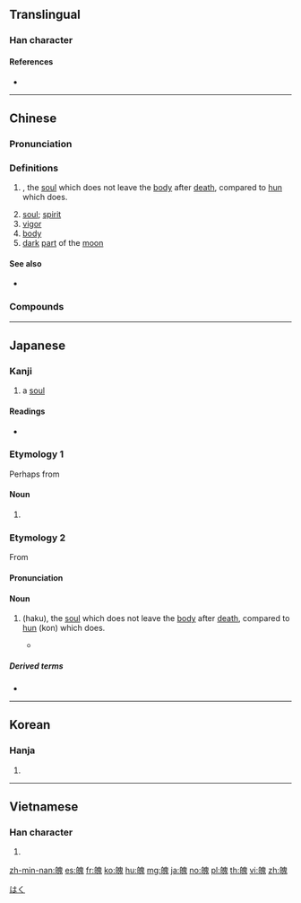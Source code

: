{{character info/new}}
==Translingual==

===Han character===
{{Han char|rn=194|rad=鬼|as=05|sn=15|four=26613|canj=HAHUI|ids=⿰白鬼}}

====References====
* {{Han ref|kx=1461.280|dkj=45810|dj=1995.220|hdz=74431.090|uh=9B44|ud=39748|bh=BE7A|bd=48762}}

----

==Chinese==
{{zh-forms}}
{{zh-wp|zh:魂魄|yue:魂魄|en:Hun and po}}

===Pronunciation===
{{zh-pron
|m=pò
|c=bok3,paak3,tok3
|mn=qz:phiak/tw,xm,zz:phek
|mc=y
|oc=y
|cat=n
}}

===Definitions===
{{zh-hanzi}}

# {{lb|zh|religion|folklore}} {{w|Hun and po|po}}, the [[soul]] which does not leave the [[body]] after [[death]], compared to [[魂|hun]] which does.
# [[soul]]; [[spirit]]
# [[vigor]]
# [[body]]
# [[dark]] [[part]] of the [[moon]]

====See also====
* {{zh-l|魂}}

===Compounds===
{{zh-der|復魄|奪魄|形魄|哉生魄|七魄|喪魂落魄|動魄|冰魂雪魄|剩魄殘魂|天奪之魄|怵魄動心|動人心魄|失魂落魄|失神落魄|七魄三魂|兔魄|少魂失魄|亡魂失魄|三魂七魄|始生魄|失魂喪魄|亡魂喪魄|丹魄|勾魂攝魄|動魄驚心|氣魄|窮途落魄|攝魄鉤魂|皓魄|瑩魄|懾人心魄|桂魄|旁魄|欺魄|既死魄|既生魄|旁死魄|朏魄|月魄|魄力|魂飄魄散|魂魄|褫魄|魄散魂飛|迷魂奪魄|追魂攝魄|落魄不羈|魄散九霄|魄動|魂飛魄喪|落魄|非凡氣魄|雨魄雲魂|魂銷魄散|銷魂奪魄|蟾魄|驚心動魄|陰魄|魂飛魄散|體魄}}

{{zh-cat|Death}}
----

==Japanese==

===Kanji===
{{ja-kanji|grade=|rs=鬼05}}

# a [[soul]]

====Readings====
* {{ja-readings|kanon=[[はく]] (haku), [[たく]] (taku)|goon=[[ひゃく]] (hyaku), [[たく]] (taku)|on=[[ばく]] (baku)|kun=[[たましい]] (tamashii)}}

===Etymology 1===
{{ja-kanjitab|たま|yomi=k}}
Perhaps from {{m|ja|玉|tr=tama||[[jewel]]}}

====Noun====
{{ja-noun|たま}}

# {{alternative spelling of|魂|lang=ja}}

===Etymology 2===
{{ja-kanjitab|はく|yomi=o}}
{{wikipedia|lang=ja|魂魄}}
From {{der|ja|sort=はく|ltc|魄|tr=phæk}}

====Pronunciation====
{{ja-pron|acc=a|y=ko|はく}}

====Noun====
{{ja-noun|はく}}

# {{lb|ja|religion|folklore|sort=はく}} {{w|Hun and po|po}} (haku), the [[soul]] which does not leave the [[body]] after [[death]], compared to [[魂|hun]] (kon) which does.
#* {{quote-book|genre=fiction||{{w|Rumiko Takahashi}}|{{w|犬夜叉|{{ruby|{{lang|ja|[犬](いぬ)[夜](や)[叉](しゃ)}}}}|lang=ja}}|trans-title={{w|InuYasha}}|location=Tokyo|publisher=Shogakukan|date=June 15 2004|isbn=4-09-126665-7|volume=35|chapter={{ruby|{{lang|ja|[試](し)[作](さく)}}}}|trans-chapter=Prototypes|language=Japanese||8|{{ja-usex|魂は心…つまり魂だ。そして'''魄'''は体を動かす力…|^こん は こころ… ^つまり たましい だ。^そして '''はく''' は からだ を うごかす ちから…|Kon is the heart… in other words, the soul. And '''haku''' is the force that moves the body…}}{{ja-usex|'''魄'''ってやつがあれば、魂のない死%骸でも動くんだな。|'''はく'''って やつ が あれ ば、たましい の ない し%がい でも うごくんだ な。|As long as it has this '''haku''' thing, even a soulless corpse can move.}}
}}

=====Derived terms=====
* {{ja-r|魂魄|こんぱく}}

[[Category:ja:Death|はく]]
----

==Korean==

===Hanja===
{{ko-hanja|hangeul=백|rv=baek|mr=paek|y=payk}}

# {{defn|lang=ko|sort=鬼05}}

----

==Vietnamese==

===Han character===
{{vi-readings|rs=鬼05| hanviet = phách}}

# {{defn|lang=vi|sort=鬼05}}

[[zh-min-nan:魄]]
[[es:魄]]
[[fr:魄]]
[[ko:魄]]
[[hu:魄]]
[[mg:魄]]
[[ja:魄]]
[[no:魄]]
[[pl:魄]]
[[th:魄]]
[[vi:魄]]
[[zh:魄]]